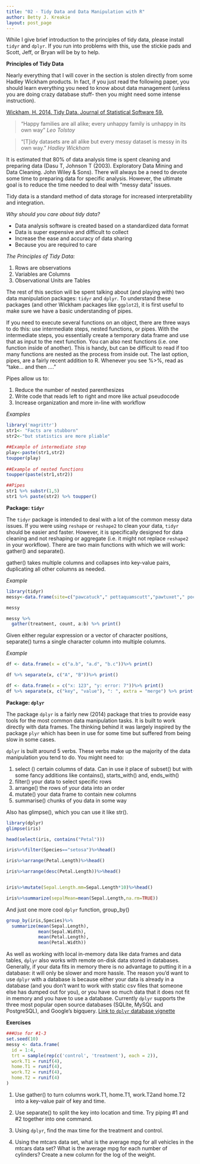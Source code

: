 ```yaml
---
title: "02 - Tidy Data and Data Manipulation with R"
author: Betty J. Kreakie
layout: post_page
---
```


While I give brief introduction to the principles of tidy data, please install `tidyr` and `dplyr`.  If you run into problems with this, use the stickie pads and Scott, Jeff, or Bryan will be by to help.

**Principles of Tidy Data**

Nearly everything that I will cover in the section is stolen directly from some Hadley Wickham products.  In fact, if you just read the following paper, you should learn everything you need to know about data management (unless you are doing crazy database stuff- then you might need some intense instruction).


[Wickham, H. 2014. Tidy Data. Journal of Statistical Software 59.](http://vita.had.co.nz/papers/tidy-data.pdf)


> “Happy families are all alike; every unhappy family is unhappy in its own way”
> *Leo Tolstoy*

> “[T]idy datasets are all alike but every messy dataset is messy in its own way.”
> *Hadley Wickham*


It is estimated that 80% of data analysis time is spent cleaning and preparing data (Dasu T, Johnson T (2003). Exploratory Data Mining and Data Cleaning. John Wiley & Sons).  There will always be a need to devote some time to preparing data for specific analysis.  However, the ultimate goal is to reduce the time needed to deal with “messy data” issues.


Tidy data is a standard method of data storage for increased interpretability and integration.

*Why should you care about tidy data?*

  * Data analysis software is created based on a standardized data format
  * Data is super expensive and difficult to collect
  * Increase the ease and accuracy of data sharing
  * Because you are required to care

*The Principles of Tidy Data:*

1. Rows are observations
2. Variables are Columns
3. Observational Units are Tables


The rest of this section will be spent talking about (and playing with) two data manipulation packages: `tidyr` and `dplyr`.  To understand these packages (and other Wickham packages like `ggplot2`), it is first useful to make sure we have a basic understanding of pipes.  

If you need to execute several functions on an object, there are three ways to do this: use intermediate steps, nested functions, or pipes. With the intermediate steps, you essentially create a temporary data frame and use that as input to the next function. You can also nest functions (i.e. one function inside of another). This is handy, but can be difficult to read if too many functions are nested as the process from inside out. The last option, pipes, are a fairly recent addition to R.   Whenever you see %>%, read as “take… and then ….” 

Pipes allow us to:

1. Reduce the number of nested parenthesizes
2. Write code that reads left to right and more like actual pseudocode
3. Increase organization and more in-line with workflow


*Examples*

```r
library('magrittr')
str1<- "Facts are stubborn"
str2<-"but statistics are more pliable"

##Example of intermediate step
play<-paste(str1,str2)
toupper(play)
 
##Example of nested functions 
toupper(paste(str1,str2))

##Pipes
str1 %>% substr(1,5)
str1 %>% paste(str2) %>% toupper()


```


**Package: `tidyr`**

The `tidyr` package is intended to deal with a lot of the common messy data issues.  If you were using `reshape` or `reshape2` to clean your data, `tidyr` should be easier and faster.  However, it is specifically designed for data cleaning and not reshaping or aggregate (i.e. it might not replace `reshape2` in your workflow).  There are two main functions with which we will work: gather() and separate().

gather() takes multiple columns and collapses into key-value pairs, duplicating all other columns as needed.

*Example*
```r
library(tidyr)
messy<-data.frame(site=c("pawcatuck"," pettaquamscutt","pawtuxet"," pocasset","ponaganset"), a=c(56,76,43,25,21),b=c(123,234,187,198,23))

messy

messy %>%
  gather(treatment, count, a:b) %>% print()


```


Given either regular expression or a vector of character positions, separate() turns a single character column into multiple columns.  

*Example*
```r
df <- data.frame(x = c("a.b", "a.d", "b.c"))%>% print()

df %>% separate(x, c("A", "B"))%>% print()

df <- data.frame(x = c("x: 123", "y: error: 7"))%>% print()
df %>% separate(x, c("key", "value"), ": ", extra = "merge") %>% print()


```

**Package: `dplyr`**

The package `dplyr` is a fairly new (2014) package that tries to provide easy tools for the most common data manipulation tasks. It is built to work directly with data frames. The thinking behind it was largely inspired by the package `plyr` which has been in use for some time but suffered from being slow in some cases.

`dplyr` is built around 5 verbs. These verbs make up the majority of the data manipulation you tend to do. You might need to:

1. select () certain columns of data. Can in use it place of subset() but with some fancy additions like contains(), starts_with() and, ends_with()
2. filter() your data to select specific rows
3. arrange() the rows of your data into an order
4. mutate() your data frame to contain new columns
5. summarise() chunks of you data in some way


Also has glimpse(), which you can use it like str().

```r
library(dplyr)
glimpse(iris)

head(select(iris, contains("Petal"))) 

iris%>%filter(Species=="setosa")%>%head()

iris%>%arrange(Petal.Length)%>%head()

iris%>%arrange(desc(Petal.Length))%>%head()


iris%>%mutate(Sepal.Length.mm=Sepal.Length*10)%>%head()

iris%>%summarize(sepalMean=mean(Sepal.Length,na.rm=TRUE))


```

And just one more cool `dplyr` function, group_by()

```r
group_by(iris,Species)%>%
  summarize(mean(Sepal.Length),
            mean(Sepal.Width),
            mean(Petal.Length),
            mean(Petal.Width))


```

As well as working with local in-memory data like data frames and data tables, `dplyr` also works with remote on-disk data stored in databases. Generally, if your data fits in memory there is no advantage to putting it in a database: it will only be slower and more hassle. The reason you’d want to use `dplyr` with a database is because either your data is already in a database (and you don’t want to work with static csv files that someone else has dumped out for you), or you have so much data that it does not fit in memory and you have to use a database. Currently `dplyr` supports the three most popular open source databases (SQLite, MySQL and PostgreSQL), and Google’s bigquery. [Link to `dplyr` database vignette](http://cran.r-project.org/web/packages/dplyr/vignettes/databases.html)


**Exercises**

```r
###Use for #1-3
set.seed(10)
messy <- data.frame(
  id = 1:4,
  trt = sample(rep(c('control', 'treatment'), each = 2)),
  work.T1 = runif(4),
  home.T1 = runif(4),
  work.T2 = runif(4),
  home.T2 = runif(4)
)


```

1. Use gather() to turn columns work.T1, home.T1, work.T2and home.T2 into a key-value pair of key and time. 

2. Use separate() to split the key into location and time.  Try piping #1 and #2 together into one command.

3. Using `dplyr`, find the max time for the treatment and control.

4. Using the mtcars data set, what is the average mpg for all vehicles in the mtcars data set?  What is the average mpg for each number of cylinders? Create a new column for the log of the weight.


